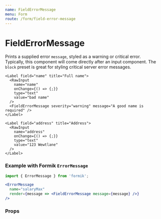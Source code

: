 ```yaml
---
name: FieldErrorMessage
menu: Form
route: /form/field-error-message
---
```



# FieldErrorMessage

Prints a supplied error `message`, styled as a warning or critical error. Typically, this component will come directly after an input component. The `block` preset is great for styling critical server error messages.

<Playground>
  <Box align="stretch" maxWidth="500px">
    <FieldErrorMessage severity="error" preset="block" message="Critical server error. Please try again." />
    <FieldErrorMessage severity="warning" preset="block" message="Relatively soft form warning" />

    <Label field="name" title="Full name">
      <RawInput
        name="name"
        onChange={() => {;}}
        type="text"
        value="bad name"
      />
      <FieldErrorMessage severity="warning" message="A good name is required" />
    </Label>

    <Label field="address" title="Address">
      <RawInput
        name="address"
        onChange={() => {;}}
        type="text"
        value="123 Wewtlane"
      />
    </Label>
  </Box>
</Playground>

### Example with Formik `ErrorMessage`

```jsx
import { ErrorMessage } from 'formik';

<ErrorMessage
  name="salaryMax"
  render={message => <FieldErrorMessage message={message} />}
/>
```

### Props

<Props of={FieldErrorMessage} />
